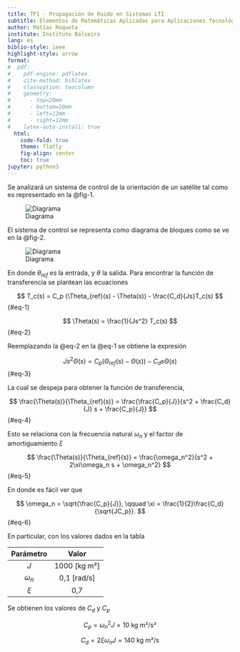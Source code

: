 ```yaml
---
title: TP1 - Propagación de Ruido en Sistemas LTI
subtitle: Elementos de Matemáticas Aplicadas para Aplicaciones Tecnológicas
author: Matías Roqueta
institute: Instituto Balseiro
lang: es
biblio-style: ieee
highlight-style: arrow
format: 
#  pdf:
#    pdf-engine: pdflatex
#    cite-method: biblatex
#    classoption: twocolumn
#    geometry:
#      - top=20mm
#      - bottom=20mm
#      - left=12mm
#      - right=12mm
#    latex-auto-install: true
  html: 
    code-fold: true
    theme: flatly
    fig-align: center
    toc: true
jupyter: python3
---
```


Se analizará un sistema de control de la orientación de un satélite tal como es representado en la @fig-1.

![Diagrama](Images/fig1.svg){#fig-1}

El sistema de control se representa como diagrama de bloques como se ve en la @fig-2.

![Diagrama](Images/fig2.svg){#fig-2}

En donde $\theta_{ref}$ es la entrada, y $\theta$ la salida. Para encontrar la función de transferencia se plantean las ecuaciones

$$
T_c(s) = C_p (\Theta_{ref}(s) - \Theta(s)) - \frac{C_d}{Js}T_c(s)
$${#eq-1}

$$
\Theta(s) = \frac{1}{Js^2} T_c(s)
$${#eq-2}

Reemplazando la @eq-2 en la @eq-1 se obtiene la expresión

$$
Js^2 \Theta(s) = C_p (\Theta_{ref}(s) - \Theta(s)) - C_d s \Theta(s)
$${#eq-3}

La cual se despeja para obtener la función de transferencia,

$$
\frac{\Theta(s)}{\Theta_{ref}(s)}  = \frac{\frac{C_p}{J}}{s^2  + \frac{C_d}{J} s + \frac{C_p}{J}} 
$${#eq-4}

Esto se relaciona con la frecuencia natural $\omega_n$ y el factor de amortiguamiento $\xi$

$$
\frac{\Theta(s)}{\Theta_{ref}(s)}  = \frac{\omega_n^2}{s^2  + 2\xi\omega_n s + \omega_n^2} 
$${#eq-5}

En donde es fácil ver que 

$$
\omega_n = \sqrt{\frac{C_p}{J}}, \qquad \xi = \frac{1}{2}\frac{C_d}{\sqrt{JC_p}}.
$${#eq-6}

En particular, con los valores dados en la tabla

| Parámetro | Valor |
| :-: | :-: | 
| $J$ | 1000 [kg m²] |
| $\omega_n$ | 0,1 [rad/s] |
| $\xi$ | 0,7 |

Se obtienen los valores de $C_d$ y $C_p$

$$
C_p = \omega_n^2J = 10 \text{ kg m²/s²}
$$

$$
C_d = 2\xi\omega_n J = 140 \text{ kg m²/s}
$$
